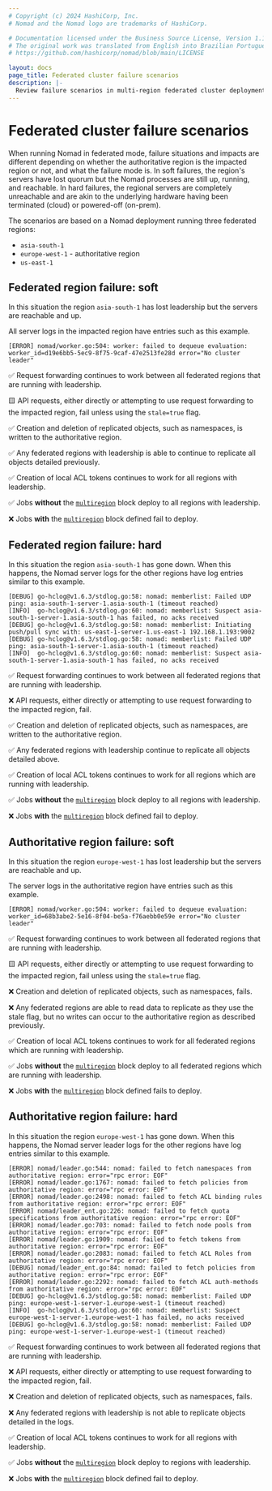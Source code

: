 ```yaml
---
# Copyright (c) 2024 HashiCorp, Inc.
# Nomad and the Nomad logo are trademarks of HashiCorp.

# Documentation licensed under the Business Source License, Version 1.1.
# The original work was translated from English into Brazilian Portuguese.
# https://github.com/hashicorp/nomad/blob/main/LICENSE

layout: docs
page_title: Federated cluster failure scenarios
description: |-
  Review failure scenarios in multi-region federated cluster deployments.  Learn which Nomad features continue to work under federated and authoritative region failures.
---
```


# Federated cluster failure scenarios

When running Nomad in federated mode, failure situations and impacts are different depending on
whether the authoritative region is the impacted region or not, and what the failure mode is. In
soft failures, the region's servers have lost quorum but the Nomad processes are still up, running,
and reachable. In hard failures, the regional servers are completely unreachable and are akin to
the underlying hardware having been terminated (cloud) or powered-off (on-prem).

The scenarios are based on a Nomad deployment running three federated regions:
 * `asia-south-1`
 * `europe-west-1` - authoritative region
 * `us-east-1`

## Federated region failure: soft
In this situation the region `asia-south-1` has lost leadership but the servers are reachable and
up.

All server logs in the impacted region have entries such as this example.
```console
[ERROR] nomad/worker.go:504: worker: failed to dequeue evaluation: worker_id=d19e6bb5-5ec9-8f75-9caf-47e2513fe28d error="No cluster leader"
```

✅ Request forwarding continues to work between all federated regions that are running with
  leadership.

🟨 API requests, either directly or attempting to use request forwarding to the impacted region,
  fail unless using the `stale=true` flag.

✅ Creation and deletion of replicated objects, such as namespaces, is written to the
  authoritative region.

✅ Any federated regions with leadership is able to continue to replicate all objects detailed
  previously.

✅ Creation of local ACL tokens continues to work for all regions with leadership.

✅ Jobs **without** the [`multiregion`][] block deploy to all regions with leadership.

❌ Jobs **with** the [`multiregion`][] block defined fail to deploy.

## Federated region failure: hard
In this situation the region `asia-south-1` has gone down. When this happens, the Nomad server logs
for the other regions have log entries similar to this example.
```console
[DEBUG] go-hclog@v1.6.3/stdlog.go:58: nomad: memberlist: Failed UDP ping: asia-south-1-server-1.asia-south-1 (timeout reached)
[INFO]  go-hclog@v1.6.3/stdlog.go:60: nomad: memberlist: Suspect asia-south-1-server-1.asia-south-1 has failed, no acks received
[DEBUG] go-hclog@v1.6.3/stdlog.go:58: nomad: memberlist: Initiating push/pull sync with: us-east-1-server-1.us-east-1 192.168.1.193:9002
[DEBUG] go-hclog@v1.6.3/stdlog.go:58: nomad: memberlist: Failed UDP ping: asia-south-1-server-1.asia-south-1 (timeout reached)
[INFO]  go-hclog@v1.6.3/stdlog.go:60: nomad: memberlist: Suspect asia-south-1-server-1.asia-south-1 has failed, no acks received
```

✅ Request forwarding continues to work between all federated regions that are running with
  leadership.

❌ API requests, either directly or attempting to use request forwarding to the impacted region,
 fail.

✅ Creation and deletion of replicated objects, such as namespaces, are written to the
  authoritative region.

✅ Any federated regions with leadership continue to replicate all objects detailed
  above.

✅ Creation of local ACL tokens continues to work for all regions which are running with
  leadership.

✅ Jobs **without** the [`multiregion`][] block deploy to all regions with leadership.

❌ Jobs **with** the [`multiregion`][] block defined fail to deploy.

## Authoritative region failure: soft
In this situation the region `europe-west-1` has lost leadership but the servers are reachable and
up.

The server logs in the authoritative region have entries such as this example.
```console
[ERROR] nomad/worker.go:504: worker: failed to dequeue evaluation: worker_id=68b3abe2-5e16-8f04-be5a-f76aebb0e59e error="No cluster leader"
```

✅ Request forwarding continues to work between all federated regions that are running with
  leadership.

🟨 API requests, either directly or attempting to use request forwarding to the impacted region,
 fail unless using the `stale=true` flag.

❌ Creation and deletion of replicated objects, such as namespaces, fails.

❌ Any federated regions are able to read data to replicate as they use the stale flag, but no
  writes can occur to the authoritative region as described previously.

✅ Creation of local ACL tokens continues to work for all federated regions which are running
  with leadership.

✅ Jobs **without** the [`multiregion`][] block deploy to all federated regions which
  are running with leadership.

❌ Jobs **with** the [`multiregion`][] block defined fails to deploy.

## Authoritative region failure: hard
In this situation the region `europe-west-1` has gone down. When this happens, the Nomad server
leader logs for the other regions have log entries similar to this example.
```console
[ERROR] nomad/leader.go:544: nomad: failed to fetch namespaces from authoritative region: error="rpc error: EOF"
[ERROR] nomad/leader.go:1767: nomad: failed to fetch policies from authoritative region: error="rpc error: EOF"
[ERROR] nomad/leader.go:2498: nomad: failed to fetch ACL binding rules from authoritative region: error="rpc error: EOF"
[ERROR] nomad/leader_ent.go:226: nomad: failed to fetch quota specifications from authoritative region: error="rpc error: EOF"
[ERROR] nomad/leader.go:703: nomad: failed to fetch node pools from authoritative region: error="rpc error: EOF"
[ERROR] nomad/leader.go:1909: nomad: failed to fetch tokens from authoritative region: error="rpc error: EOF"
[ERROR] nomad/leader.go:2083: nomad: failed to fetch ACL Roles from authoritative region: error="rpc error: EOF"
[DEBUG] nomad/leader_ent.go:84: nomad: failed to fetch policies from authoritative region: error="rpc error: EOF"
[ERROR] nomad/leader.go:2292: nomad: failed to fetch ACL auth-methods from authoritative region: error="rpc error: EOF"
[DEBUG] go-hclog@v1.6.3/stdlog.go:58: nomad: memberlist: Failed UDP ping: europe-west-1-server-1.europe-west-1 (timeout reached)
[INFO]  go-hclog@v1.6.3/stdlog.go:60: nomad: memberlist: Suspect europe-west-1-server-1.europe-west-1 has failed, no acks received
[DEBUG] go-hclog@v1.6.3/stdlog.go:58: nomad: memberlist: Failed UDP ping: europe-west-1-server-1.europe-west-1 (timeout reached)
```

✅ Request forwarding continues to work between all federated regions that are running with
  leadership.

❌ API requests, either directly or attempting to use request forwarding to the impacted region,
 fail.

❌ Creation and deletion of replicated objects, such as namespaces, fails.

❌ Any federated regions with leadership is not able to replicate objects detailed in the logs.

✅ Creation of local ACL tokens continues to work for all regions with leadership.

✅ Jobs **without** the [`multiregion`][] block deploy to regions with leadership.

❌ Jobs **with** the [`multiregion`][] block defined fail to deploy.

[`multiregion`]: /nomad/docs/job-specification/multiregion
